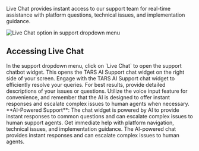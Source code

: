 Live Chat provides instant access to our support team for real-time assistance with platform questions, technical issues, and implementation guidance.

<Frame>
  <img
    src="/images/dashboard/support/step-2-Live Chat.png"
    alt="Live Chat option in support dropdown menu"
  />
</Frame>

## Accessing Live Chat

<Steps>
<Step title="Click Live Chat" icon="headset">
  In the support dropdown menu, click on `Live Chat` to open the support chatbot widget.
  
  <Check>
  This opens the TARS AI Support chat widget on the right side of your screen.
  </Check>
</Step>

<Step title="Interact with Support Bot" icon="robot">
  Engage with the TARS AI Support chat widget to efficiently resolve your
  queries. For best results, provide detailed descriptions of your issues or
  questions. Utilize the voice input feature for convenience, and remember that
  the AI is designed to offer instant responses and escalate complex issues to
  human agents when necessary.
  <Info>
    **AI-Powered Support**: The chat widget is powered by AI to provide instant
    responses to common questions and can escalate complex issues to human
    support agents.
  </Info>
</Step>

<Step title="Get real-time assistance" icon="comments">
  Get immediate help with platform navigation, technical issues, and implementation guidance. The AI-powered chat provides instant responses and can escalate complex issues to human agents.
</Step>
</Steps>
